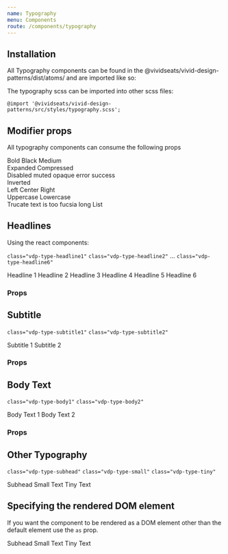 ```yaml
---
name: Typography
menu: Components
route: /components/typography
---
```



## Installation

All Typography components can be found in the @vividseats/vivid-design-patterns/dist/atoms/ and are imported like so:


The typography scss can be imported into other scss files:

    @import '@vividseats/vivid-design-patterns/src/styles/typography.scss';

## Modifier props

All typography components can consume the following props

<Props of={__dummyPropTypesComponent} />

<Playground>
    <div className="type-column">
        <BodyText weight="bold">Bold</BodyText>
        <BodyText weight="black">Black</BodyText>
        <BodyText weight="medium">Medium</BodyText>
    </div>
    <div className="type-column">
        <BodyText height="expanded">Expanded</BodyText>
        <BodyText height="compressed">Compressed</BodyText>
    </div>
    <div className="type-column">
        <BodyText state="disabled">Disabled</BodyText>
        <BodyText state="muted">muted</BodyText>
        <BodyText opaque>opaque</BodyText>
        <BodyText state="error">error</BodyText>
        <BodyText state="success">success</BodyText>
        <div className="inverted">
            <BodyText state="inverted">Inverted</BodyText>
        </div>
    </div>
    <div className="type-column">
        <BodyText alignment="left">Left</BodyText>
        <BodyText alignment="center">Center</BodyText>
        <BodyText alignment="right">Right</BodyText>
    </div>
    <div className="type-column">
        <BodyText capitalization="uppercase">Uppercase</BodyText>
        <BodyText capitalization="lowercase">Lowercase</BodyText>
    </div>
    <div className="type-column">
        <BodyText truncate>Trucate text is too fucsia long</BodyText>
        <BodyText list>List</BodyText>
    </div>
</Playground>

## Headlines

Using the react components:


`class="vdp-type-headline1"`
`class="vdp-type-headline2"`
...
`class="vdp-type-headline6"`

<Playground>
    <Headline importance={1}>Headline 1</Headline>
    <Headline importance={2}>Headline 2</Headline>
    <Headline importance={3}>Headline 3</Headline>
    <Headline importance={4}>Headline 4</Headline>
    <Headline importance={5}>Headline 5</Headline>
    <Headline importance={6}>Headline 6</Headline>
</Playground>

### Props

<Props of={Headline} />

## Subtitle


`class="vdp-type-subtitle1"`
`class="vdp-type-subtitle2"`

<Playground>
    <Subtitle importance={1}>Subtitle 1</Subtitle>
    <Subtitle importance={2}>Subtitle 2</Subtitle>
</Playground>

### Props

<Props of={Subtitle} />

## Body Text


`class="vdp-type-body1"`
`class="vdp-type-body2"`

<Playground>
    <BodyText importance={1}>Body Text 1</BodyText>
    <BodyText importance={2}>Body Text 2</BodyText>
</Playground>

### Props

<Props of={BodyText} />

## Other Typography


`class="vdp-type-subhead"` `class="vdp-type-small"` `class="vdp-type-tiny"`

<Playground>
    <Subhead>Subhead</Subhead>
    <SmallText>Small Text</SmallText>
    <TinyText>Tiny Text</TinyText>
</Playground>

## Specifying the rendered DOM element
If you want the component to be rendered as a DOM element other than the default element use the `as` prop.

<Playground>
    <Subhead as='div'>Subhead</Subhead>
    <SmallText as='span'>Small Text</SmallText>
    <TinyText as='span'>Tiny Text</TinyText>
</Playground>
